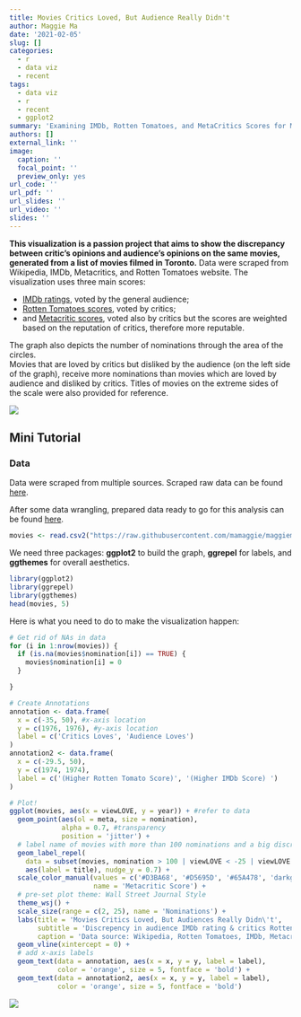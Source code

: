 ```yaml
---
title: Movies Critics Loved, But Audience Really Didn't
author: Maggie Ma
date: '2021-02-05'
slug: []
categories:
  - r
  - data viz
  - recent
tags:
  - data viz
  - r
  - recent
  - ggplot2
summary: 'Examining IMDb, Rotten Tomatoes, and MetaCritics Scores for Movies Shot in Toronto using ggplot2'
authors: []
external_link: ''
image:
  caption: ''
  focal_point: ''
  preview_only: yes
url_code: ''
url_pdf: ''
url_slides: ''
url_video: ''
slides: ''
---
```

**This visualization is a passion project that aims to show the discrepancy between critic’s opinions and audience’s opinions on the same movies, generated from a list of movies filmed in Toronto.** Data were scraped from Wikipedia, IMDb, Metacritics, and Rotten Tomatoes website. The visualization uses three main scores:  

* [IMDb ratings](https://developer.imdb.com/?ref=ft_ds), voted by the general audience;  
* [Rotten Tomatoes scores](https://www.rottentomatoes.com), voted by critics;  
* and [Metacritic scores](https://www.metacritic.com), voted also by critics but the scores are weighted based on the reputation of critics, therefore more reputable.   

The graph also depicts the number of nominations through the area of the circles.  
Movies that  are loved by critics but disliked by the audience (on the left side of the graph), receive more nominations than movies which are loved by audience and disliked by critics. Titles of movies on the extreme sides of the scale were also provided for reference. 

![](https://raw.githubusercontent.com/mamaggie/maggiema.rbind.io/main/content/project/2021-02-05-movies-critics-loved-but-audience-really-didn-t/featured.jpg)

## Mini Tutorial  

### Data  
Data were scraped from multiple sources. Scraped raw data can be found [here](https://github.com/mamaggie/maggiema.rbind.io/blob/main/content/project/2021-02-05-movies-critics-loved-but-audience-really-didn-t/moviesTO_raw.csv).   

After some data wrangling, prepared data ready to go for this analysis can be found [here](https://github.com/mamaggie/maggiema.rbind.io/blob/main/content/project/2021-02-05-movies-critics-loved-but-audience-really-didn-t/moviesTO.csv).  

```r
movies <- read.csv2("https://raw.githubusercontent.com/mamaggie/maggiema.rbind.io/main/content/project/2021-02-05-movies-critics-loved-but-audience-really-didn-t/moviesTO.csv", sep = ',')
```

We need three packages: **ggplot2** to build the graph, **ggrepel** for labels, and **ggthemes** for overall aesthetics.  

```r
library(ggplot2)
library(ggrepel) 
library(ggthemes) 
head(movies, 5)
```
  
Here is what you need to do to make the visualization happen:  

```r

# Get rid of NAs in data
for (i in 1:nrow(movies)) {
  if (is.na(movies$nomination[i]) == TRUE) {
    movies$nomination[i] = 0
  }

}

# Create Annotations
annotation <- data.frame(
  x = c(-35, 50), #x-axis location
  y = c(1976, 1976), #y-axis location
  label = c('Critics Loves', 'Audience Loves')
)
annotation2 <- data.frame(
  x = c(-29.5, 50), 
  y = c(1974, 1974),
  label = c('(Higher Rotten Tomato Score)', '(Higher IMDb Score) ')
)
```

```r
# Plot!
ggplot(movies, aes(x = viewLOVE, y = year)) + #refer to data
  geom_point(aes(ol = meta, size = nomination), 
             alpha = 0.7, #transparency
             position = 'jitter') + 
  # label name of movies with more than 100 nominations and a big discrepancy in critics vs. audience scores
  geom_label_repel( 
    data = subset(movies, nomination > 100 | viewLOVE < -25 | viewLOVE > 50),
    aes(label = title), nudge_y = 0.7) + 
  scale_color_manual(values = c('#D3BA68', '#D5695D', '#65A478', 'darkgrey'), 
                     name = 'Metacritic Score') + 
  # pre-set plot theme: Wall Street Journal Style
  theme_wsj() + 
  scale_size(range = c(2, 25), name = 'Nominations') + 
  labs(title = 'Movies Critics Loved, But Audiences Really Didn\'t', 
       subtitle = 'Discrepency in audience IMDb rating & critics Rotten Tomatoes score',
       caption = 'Data source: Wikipedia, Rotten Tomatoes, IMDb, Metacritic') + 
  geom_vline(xintercept = 0) + 
  # add x-axis labels
  geom_text(data = annotation, aes(x = x, y = y, label = label), 
            color = 'orange', size = 5, fontface = 'bold') + 
  geom_text(data = annotation2, aes(x = x, y = y, label = label),
            color = 'orange', size = 5, fontface = 'bold')
```

![](https://raw.githubusercontent.com/mamaggie/maggiema.rbind.io/main/content/project/2021-02-05-movies-critics-loved-but-audience-really-didn-t/featured.jpg)
